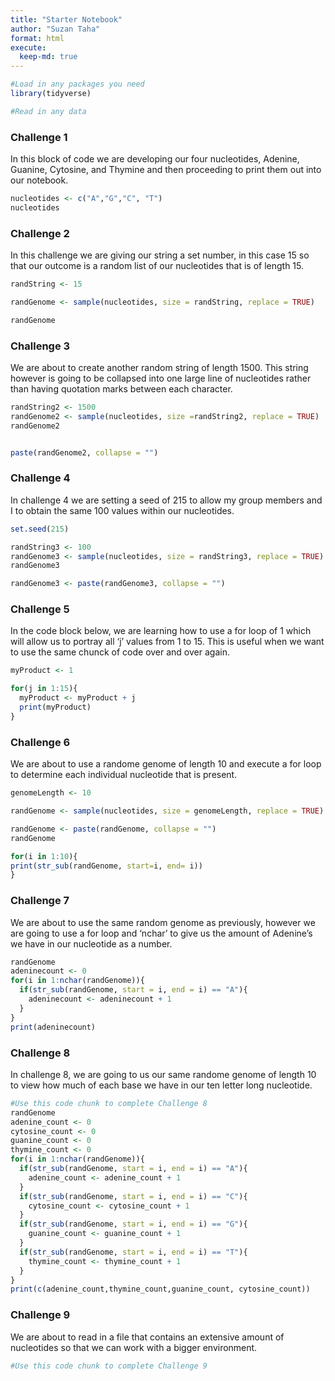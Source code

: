 ```yaml
---
title: "Starter Notebook"
author: "Suzan Taha"
format: html
execute:
  keep-md: true
---
```


```r
#Load in any packages you need
library(tidyverse)

#Read in any data

```
### Challenge 1
In this block of code we are developing our four nucleotides, Adenine, Guanine, Cytosine, and Thymine and then proceeding to print them out into our notebook.
```r
nucleotides <- c("A","G","C", "T")
nucleotides
```
### Challenge 2
In this challenge we are giving our string a set number, in this case 15 so that our outcome is a random list of our nucleotides that is of length 15.
```r
randString <- 15

randGenome <- sample(nucleotides, size = randString, replace = TRUE)

randGenome
```
### Challenge 3
We are about to create another random string of length 1500. This string however is going to be collapsed into one large line of nucleotides rather than having quotation marks between each character. 
```r
randString2 <- 1500
randGenome2 <- sample(nucleotides, size =randString2, replace = TRUE)
randGenome2


paste(randGenome2, collapse = "")
```
### Challenge 4
In challenge 4 we are setting a seed of 215 to allow my group members and I to obtain the same 100 values within our nucleotides. 
```r
set.seed(215)

randString3 <- 100
randGenome3 <- sample(nucleotides, size = randString3, replace = TRUE)
randGenome3

randGenome3 <- paste(randGenome3, collapse = "")

```
### Challenge 5
In the code block below, we are learning how to use a for loop of 1 which will allow us to portray all 'j' values from 1 to 15. This is useful when we want to use the same chunck of code over and over again.
```r
myProduct <- 1

for(j in 1:15){
  myProduct <- myProduct + j
  print(myProduct)
}
```
### Challenge 6
We are about to use a randome genome of length 10 and execute a for loop to determine each individual nucleotide that is present.
```r
genomeLength <- 10

randGenome <- sample(nucleotides, size = genomeLength, replace = TRUE)

randGenome <- paste(randGenome, collapse = "")
randGenome

for(i in 1:10){
print(str_sub(randGenome, start=i, end= i))
}
```
### Challenge 7
We are about to use the same random genome as previously, however we are going to use a for loop and 'nchar' to give us the amount of Adenine's we have in our nucleotide as a number.
```r
randGenome
adeninecount <- 0
for(i in 1:nchar(randGenome)){
  if(str_sub(randGenome, start = i, end = i) == "A"){
    adeninecount <- adeninecount + 1
  }
}
print(adeninecount)
```
### Challenge 8
In challenge 8, we are going to us our same randome genome of length 10 to view how much of each base we have in our ten letter long nucleotide. 
```r
#Use this code chunk to complete Challenge 8
randGenome
adenine_count <- 0
cytosine_count <- 0
guanine_count <- 0
thymine_count <- 0
for(i in 1:nchar(randGenome)){
  if(str_sub(randGenome, start = i, end = i) == "A"){
    adenine_count <- adenine_count + 1
  }
  if(str_sub(randGenome, start = i, end = i) == "C"){
    cytosine_count <- cytosine_count + 1
  }
  if(str_sub(randGenome, start = i, end = i) == "G"){
    guanine_count <- guanine_count + 1
  }
  if(str_sub(randGenome, start = i, end = i) == "T"){
    thymine_count <- thymine_count + 1
  }
}
print(c(adenine_count,thymine_count,guanine_count, cytosine_count))
```
### Challenge 9
We are about to read in a file that contains an extensive amount of nucleotides so that we can work with a bigger environment. 
```r
#Use this code chunk to complete Challenge 9

```